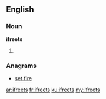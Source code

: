 ==English==

===Noun===
'''ifreets'''

# {{plural of|ifreet}}

===Anagrams===
* [[set fire#English|set fire]]

[[ar:ifreets]]
[[fr:ifreets]]
[[ku:ifreets]]
[[my:ifreets]]